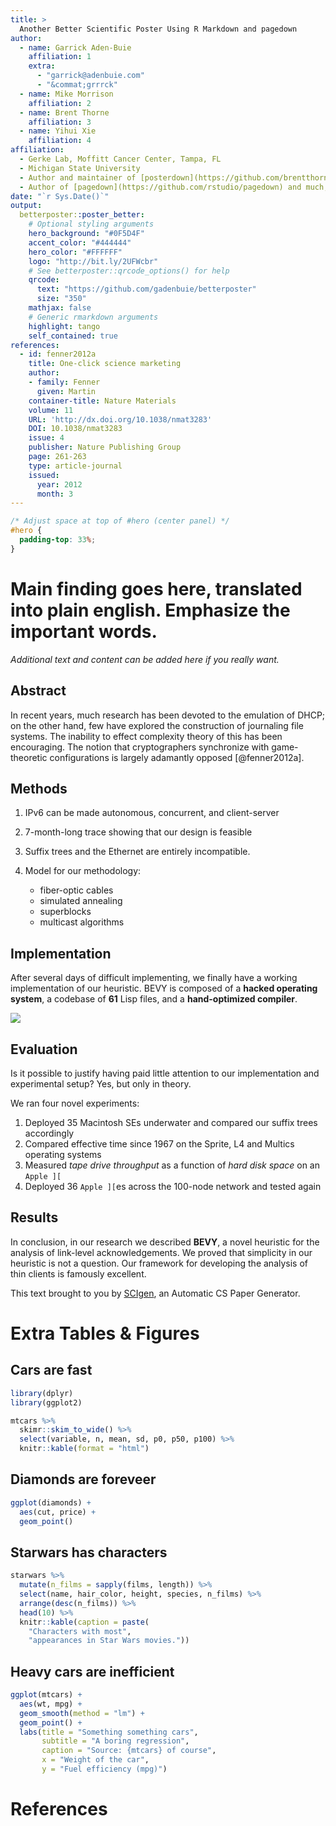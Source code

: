 ```yaml
---
title: >
  Another Better Scientific Poster Using R Markdown and pagedown
author:
  - name: Garrick Aden-Buie
    affiliation: 1
    extra:
      - "garrick@adenbuie.com"
      - "&commat;grrrck"
  - name: Mike Morrison
    affiliation: 2
  - name: Brent Thorne
    affiliation: 3
  - name: Yihui Xie
    affiliation: 4
affiliation:
  - Gerke Lab, Moffitt Cancer Center, Tampa, FL
  - Michigan State University
  - Author and maintainer of [posterdown](https://github.com/brentthorne/posterdown)
  - Author of [pagedown](https://github.com/rstudio/pagedown) and much, much more!
date: "`r Sys.Date()`"
output:
  betterposter::poster_better:
    # Optional styling arguments
    hero_background: "#0F5D4F"
    accent_color: "#444444"
    hero_color: "#FFFFFF"
    logo: "http://bit.ly/2UFWcbr"
    # See betterposter::qrcode_options() for help
    qrcode:
      text: "https://github.com/gadenbuie/betterposter"
      size: "350"
    mathjax: false
    # Generic rmarkdown arguments
    highlight: tango
    self_contained: true
references:
  - id: fenner2012a
    title: One-click science marketing
    author:
    - family: Fenner
      given: Martin
    container-title: Nature Materials
    volume: 11
    URL: 'http://dx.doi.org/10.1038/nmat3283'
    DOI: 10.1038/nmat3283
    issue: 4
    publisher: Nature Publishing Group
    page: 261-263
    type: article-journal
    issued:
      year: 2012
      month: 3
---
```


```css
/* Adjust space at top of #hero (center panel) */
#hero {
  padding-top: 33%;
}
```


<div id="hero">
<!--
  Center Column of Poster

  * The main text goes in <h1> (single #) header.
  * You can add additional text if desired.
-->

# **Main finding** goes here, translated into **plain english**. **Emphasize** the important words.

*Additional text and content can be added here if you really want.*


</div>



<div id="left-bar">
<!-- Text in the left bar, title and authors added automatically -->

## Abstract

In recent years, much research has been devoted to the emulation of DHCP; on the other hand, few have explored the construction of journaling file systems.
The inability to effect complexity theory of this has been encouraging. The notion that cryptographers synchronize with game-theoretic configurations is largely adamantly opposed [@fenner2012a].


## Methods

1. IPv6 can be made autonomous, concurrent, and client-server

2. 7-month-long trace showing that our design is feasible

3. Suffix trees and the Ethernet are entirely incompatible.

4. Model for our methodology:
    - fiber-optic cables
    - simulated annealing
    - superblocks
    - multicast algorithms

## Implementation

After several days of difficult implementing, we finally have a working implementation of our heuristic.
BEVY is composed of a **hacked operating system**, a codebase of **61** Lisp files, and a **hand-optimized compiler**.

![](https://upload.wikimedia.org/wikipedia/commons/f/fa/Conventional_ETL_Diagram.jpg)

## Evaluation

Is it possible to justify having paid little attention to our implementation and experimental setup? 
Yes, but only in theory. 

We ran four novel experiments: 

1. Deployed 35 Macintosh SEs underwater and compared our suffix trees accordingly
2. Compared effective time since 1967 on the Sprite, L4 and Multics operating systems
3. Measured _tape drive throughput_ as a function of _hard disk space_ on an `Apple ][`
4. Deployed 36 `Apple ][`es across the 100-node network and tested again

## Results

In conclusion, in our research we described **BEVY**, a novel heuristic for the analysis of link-level acknowledgements. 
We proved that simplicity in our heuristic is not a question. 
Our framework for developing the analysis of thin clients is famously excellent.

This text brought to you by [SCIgen](https://pdos.csail.mit.edu/archive/scigen/), an Automatic CS Paper Generator.

</div>



<div id="right-bar">
<!-- Right bar -->

# Extra Tables & Figures

## Cars are fast

```r
library(dplyr)
library(ggplot2)

mtcars %>%
  skimr::skim_to_wide() %>%
  select(variable, n, mean, sd, p0, p50, p100) %>%
  knitr::kable(format = "html")
```

## Diamonds are foreveer

```r
ggplot(diamonds) +
  aes(cut, price) +
  geom_point()
```

## Starwars has characters

```r
starwars %>%
  mutate(n_films = sapply(films, length)) %>%
  select(name, hair_color, height, species, n_films) %>%
  arrange(desc(n_films)) %>%
  head(10) %>%
  knitr::kable(caption = paste(
    "Characters with most",
    "appearances in Star Wars movies."))
```

## Heavy cars are inefficient

```r
ggplot(mtcars) +
  aes(wt, mpg) +
  geom_smooth(method = "lm") +
  geom_point() +
  labs(title = "Something something cars",
       subtitle = "A boring regression",
       caption = "Source: {mtcars} of course",
       x = "Weight of the car",
       y = "Fuel efficiency (mpg)")
```

</div>

# References
